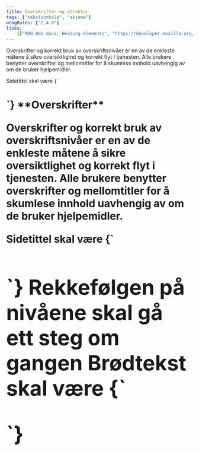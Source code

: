 ```yaml
---
title: Overskrifter og struktur
tags: ["tekstinnhold", "skjema"]
wcagRules: ["2.4.6"]
links:
    [["MDN Web docs: Heading elements", "https://developer.mozilla.org/en-US/docs/Web/HTML/Element/Heading_Elements"]]
---
```



Overskrifter og korrekt bruk av overskriftsnivåer er en av de enkleste måtene å sikre oversiktlighet og korrekt flyt I tjenesten. Alle brukere benytter overskrifter og mellomtitler for å skumlese innhold uavhengig av om de bruker hjelpemidler.

<List>
    <CheckListItem>Sidetittel skal være <InlineCode>{`<h1>`}</InlineCode></CheckListItem>
</List>
**Overskrifter**

Overskrifter og korrekt bruk av overskriftsnivåer er en av de enkleste måtene å sikre oversiktlighet og korrekt flyt i tjenesten. Alle brukere benytter overskrifter og mellomtitler for å skumlese innhold uavhengig av om de bruker hjelpemidler.

<List>
    <CheckListItem>
        Sidetittel skal være <InlineCode>{`<h1>`}</InlineCode>
    </CheckListItem>
    <CheckListItem>Rekkefølgen på nivåene skal gå ett steg om gangen</CheckListItem>
    <CheckListItem>
        Brødtekst skal være <InlineCode>{`<p>`}</InlineCode>
    </CheckListItem>
</List>
